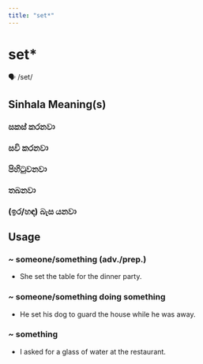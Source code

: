```yaml
---
title: "set*"
---
```


# set*

🗣️ /set/

## Sinhala Meaning(s)

### සකස් කරනවා
### සවි කරනවා
### පිහිටුවනවා
### තබනවා
### (ඉර/හඳ) බැස යනවා

## Usage

### ~ someone/something (adv./prep.)

- She set the table for the dinner party.


### ~ someone/something doing something

- He set his dog to guard the house while he was away.


### ~ something

- I asked for a glass of water at the restaurant. 

